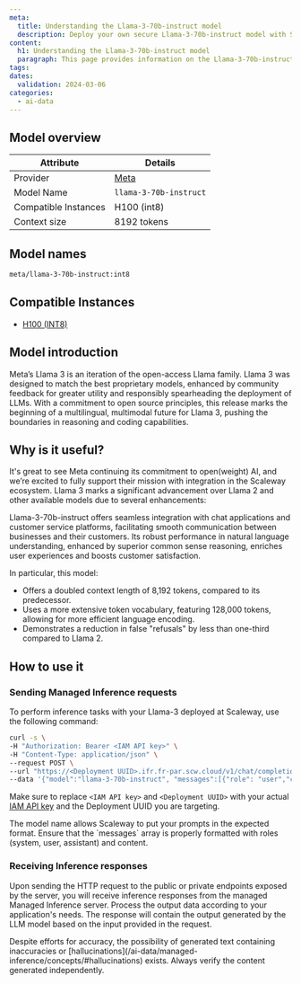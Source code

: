 ```yaml
---
meta:
  title: Understanding the Llama-3-70b-instruct model
  description: Deploy your own secure Llama-3-70b-instruct model with Scaleway Managed Inference. Privacy-focused, fully managed.
content:
  h1: Understanding the Llama-3-70b-instruct model
  paragraph: This page provides information on the Llama-3-70b-instruct model
tags:
dates:
  validation: 2024-03-06
categories:
  - ai-data
---
```




## Model overview

| Attribute       | Details                            |
|-----------------|------------------------------------|
| Provider        | [Meta](https://llama.meta.com/llama3/)  |
| Model Name      | `llama-3-70b-instruct`                 |
| Compatible Instances | H100 (int8)    |
| Context size | 8192 tokens   |

## Model names

```bash
meta/llama-3-70b-instruct:int8
```

## Compatible Instances

- [H100 (INT8)](https://www.scaleway.com/en/h100-pcie-try-it-now/)

## Model introduction

Meta’s Llama 3 is an iteration of the open-access Llama family.
Llama 3 was designed to match the best proprietary models, enhanced by community feedback for greater utility and responsibly spearheading the deployment of LLMs. 
With a commitment to open source principles, this release marks the beginning of a multilingual, multimodal future for Llama 3, pushing the boundaries in reasoning and coding capabilities.

## Why is it useful?

It's great to see Meta continuing its commitment to open(weight) AI, and we’re excited to fully support their mission with integration in the Scaleway ecosystem.
Llama 3 marks a significant advancement over Llama 2 and other available models due to several enhancements:

Llama-3-70b-instruct offers seamless integration with chat applications and customer service platforms, facilitating smooth communication between businesses and their customers.
Its robust performance in natural language understanding, enhanced by superior common sense reasoning, enriches user experiences and boosts customer satisfaction.

In particular, this model:
- Offers a doubled context length of 8,192 tokens, compared to its predecessor.
- Uses a more extensive token vocabulary, featuring 128,000 tokens, allowing for more efficient language encoding.
- Demonstrates a reduction in false "refusals" by less than one-third compared to Llama 2.


## How to use it

### Sending Managed Inference requests

To perform inference tasks with your Llama-3 deployed at Scaleway, use the following command:

```bash
curl -s \
-H "Authorization: Bearer <IAM API key>" \
-H "Content-Type: application/json" \
--request POST \
--url "https://<Deployment UUID>.ifr.fr-par.scw.cloud/v1/chat/completions" \
--data '{"model":"llama-3-70b-instruct", "messages":[{"role": "user","content": "Sing me a song about Xavier Niel"}], "max_tokens": 500, "top_p": 1, "temperature": 0.7, "stream": false}'
```

Make sure to replace `<IAM API key>` and `<Deployment UUID>` with your actual [IAM API key](/identity-and-access-management/iam/how-to/create-api-keys/) and the Deployment UUID you are targeting.

<Message type="tip">
  The model name allows Scaleway to put your prompts in the expected format.
</Message>

<Message type="note">
  Ensure that the `messages` array is properly formatted with roles (system, user, assistant) and content.
</Message>

### Receiving Inference responses

Upon sending the HTTP request to the public or private endpoints exposed by the server, you will receive inference responses from the managed Managed Inference server. 
Process the output data according to your application's needs. The response will contain the output generated by the LLM model based on the input provided in the request.

<Message type="note">
  Despite efforts for accuracy, the possibility of generated text containing inaccuracies or [hallucinations](/ai-data/managed-inference/concepts/#hallucinations) exists. Always verify the content generated independently.
</Message>